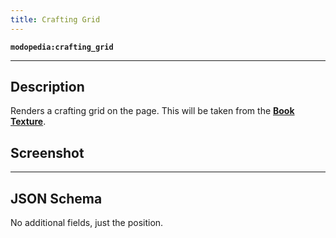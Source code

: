 ```yaml
---
title: Crafting Grid
---
```

**`modopedia:crafting_grid`**

---

## Description
Renders a crafting grid on the page. This will be taken from the **[Book Texture](../books/book-textures)**.

## Screenshot
<Asset location="modopedia:page_components/crafting_grid" width={580} height={364} />

---

## JSON Schema
No additional fields, just the position.